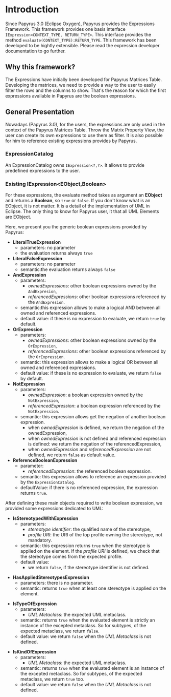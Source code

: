 =Introduction=
Since Papyrus 3.0 (Eclipse Oxygen), Papyrus provides the Expressions Framework.
This framework provides one basis interface <code>IExpression<CONTEXT_TYPE, RETURN_TYPE></code>. This interface provides the method <code>evaluate(CONTEXT_TYPE):RETURN_TYPE</code>. This framework has been developed to be hightly extensible. Please read the expression developer documentation to go further.

==Why this framework?==
The Expressions have initially been developed for Papyrus Matrices Table. Developing the matrices, we need to provide a way to the user to easily filter the rows and the columns to show. That's the reason for which the first expressions available in Papyrus are the boolean expressions. 


==General Presentation==
Nowadays (Papyrus 3.0), for the users, the expressions are only used in the context of the Papyrus Matrices Table.
Throw the Matrix Property View, the user can create its own expressions to use them as filter. It is also possible for him to reference existing expressions provides by Papyrus.

===ExpressionCatalog===
An ExpressionCatalog owns <code>IExpression<?,?></code>. It allows to provide predefined expressions to the user.

===Existing IExpression<EObject,Boolean>===
For these expressions, the evaluate method takes as argument an '''EObject''' and returns a '''Boolean''', so <code>true</code> or <code>false</code>.
If you don't know what is an EObject, it is not matter. It is a detail of the implementation of UML in Eclipse. 
The only thing to know for Papyrus user, it that all UML Elements are EObject. 

Here, we present you the generic boolean expressions provided by Papyrus:
*'''LiteralTrueExpression'''
**parameters: no parameter
** the evaluation returns always <code>true</code>
*'''LiteralFalseExpression'''
**parameters: no parameter
**semantic:the evaluation returns always <code>false</code>
*'''AndExpression'''
**parameters:
***''ownedExpressions'': other boolean expressions owned by the <code>AndExpresion</code>,
***''referencedExpressions'': other boolean expressions referenced by the <code>AndExpresion</code>.
**semantic:this expression allows to make a logical AND between all owned and referenced expressions.
**default value: if these is no expression to evaluate, we return <code>true</code> by default.
*'''OrExpression'''
**parameters:
***''ownedExpressions'': other boolean expressions owned by the <code>OrExpression</code>,
***''referencedExpressions'': other boolean expressions referenced by the <code>OrExpression</code>.
**semantic: this expression allows to make a logical OR between all owned and referenced expressions.
**default value: if these is no expression to evaluate, we return <code>false</code> by default.
*'''NotExpression'''
**parameters:
***''ownedExpression'': a boolean expression owned by the <code>NotExpression</code>,
***''referencedExpression'': a boolean expression referenced by the <code>NotExpression</code>.
**semantic: this expression allows get the negation of another boolean expression.
***when ''ownedExpression'' is defined, we return the negation of the ownedExpression,
***when ''ownedExpression'' is not defined and referenced expression is defined: we return the negation of the referencedExpression,
***when ''ownedExpression'' and ''referencedExpression'' are not defined, we return <code>false</code> as default value.
*'''ReferenceBooleanExpression'''
**parameter:
***''referencedExpression'': the referenced boolean expression.
**semantic: this expression allows to reference an expression provided by the <code>ExpressionCatalog</code>.
**defaultValue: if there is no referenced expression, the expression returns <code>true</code>.


After defining these main objects required to write boolean expression, we provided some expressions dedicated to UML:
*'''IsStereotypedWithExpression'''
**parameters:
***''stereotype identifier'': the qualified name of the stereotype,
***''profile URI'': the URI of the top profile owning the stereotype, not mandatory.
**semantic: this expression returns <code>true</code> when the stereotype is applied on the element. If the ''profile URI'' is defined, we check that the stereotype comes from the expected profile.
**default value:
*** we return <code>false</code>, if the stereotype identifier is not defined.

*'''HasAppliedStereotypesExpression'''
**parameters: there is no parameter.
**semantic: returns <code>true</code> when at least one stereotype is applied on the element.

*'''IsTypeOfExpression'''
**parameters:
***''UML Metaclass'': the expected UML metaclass.
**semantic: returns <code>true</code> when the evaluated element is strictly an instance of the excepted metaclass. So for subtypes, of the expected metaclass, we return <code>false</code>.
**default value: we return <code>false</code> when the ''UML Metaclass'' is not defined.

*'''IsKindOfExpression'''
**parameters:
***''UML Metaclass'': the expected UML metaclass.
**semantic: returns <code>true</code> when the evaluated element is an instance of the excepted metaclass. So for subtypes, of the expected metaclass, we return <code>true</code> too.
**default value: we return <code>false</code> when the ''UML Metaclass'' is not defined.
